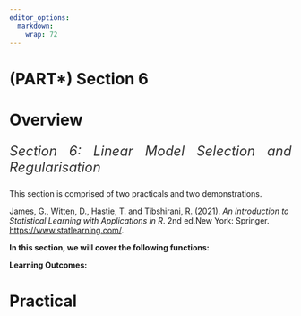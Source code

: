 ```yaml
---
editor_options: 
  markdown: 
    wrap: 72
---
```


# (PART\*) Section 6 {.unnumbered}

# Overview {.unnumbered}

::: {style="color: #333; font-size: 24px; font-style: italic; text-align: justify;"}
Section 6: Linear Model Selection and Regularisation
:::

This section is comprised of two practicals and two demonstrations. 





James, G., Witten, D., Hastie, T. and Tibshirani, R. (2021). *An Introduction to Statistical Learning with Applications in R*. 2nd ed.New York: Springer. <https://www.statlearning.com/>. 


**In this section, we will cover the following functions:**


::: ilos
**Learning Outcomes:**
:::

# Practical {-}

